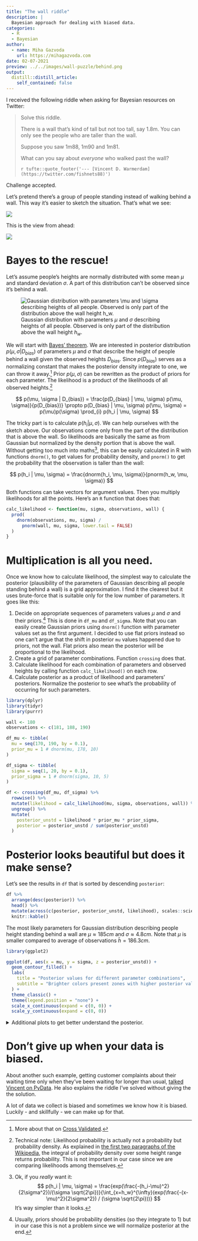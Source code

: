 ```yaml
---
title: "The wall riddle"
description: |
  Bayesian approach for dealing with biased data. 
categories:
  - R
  - Bayesian
author:
  - name: Miha Gazvoda
    url: https://mihagazvoda.com
date: 02-07-2021
preview: ../../images/wall-puzzle/behind.png
output:
  distill::distill_article:
    self_contained: false
---
```


I received the following riddle when asking for Bayesian resources on Twitter:

> Solve this riddle.
>
> There is a wall that's kind of tall but not too tall, say 1.8m. You can only see the people who are taller than the wall.
>
> Suppose you saw 1m88, 1m90 and 1m81.
>
> What can you say about *everyone* who walked past the wall?
>
> `r tufte::quote_footer('--- [Vincent D. Warmerdam](https://twitter.com/fishnets88)')`

Challenge accepted.

Let's pretend there's a group of people standing instead of walking behind a wall. This way it's easier to sketch the situation. That's what we see:

![](../../images/wall-puzzle/behind.png)

This is the view from ahead:

![](../../images/wall-puzzle/front.png)

# Bayes to the rescue!

Let's assume people's heights are normally distributed with some mean $\mu$ and standard deviation $\sigma$. A part of this distribution can't be observed since it's behind a wall.

![Gaussian distribution with parameters $\mu$ and $\sigma$ describing heights of all people. Observed is only part of the distribution above the wall height $h_w$.](../../images/wall-puzzle/gaussian.png)

We will start with [Bayes' theorem](https://en.wikipedia.org/wiki/Bayes%27_theorem#Statement_of_theorem). We are interested in posterior distribution $p(\mu, \sigma | D_{bias})$ of parameters $\mu$ and $\sigma$ that describe the height of people behind a wall given the observed heights $D_{bias}$. Since $p(D_{bias})$ serves as a normalizing constant that makes the posterior density integrate to one, we can throw it away.^[More about that on [Cross Validated](https://stats.stackexchange.com/questions/12112/normalizing-constant-in-bayes-theorem).] Prior $p(\mu,\sigma)$ can be rewritten as the product of priors for each parameter. The likelihood is a product of the likelihoods of all observed heights.^[Technical note: Likelihood probability is actually not a probability but probability density. As explained in [the first two paragraphs of the Wikipedia](https://en.wikipedia.org/wiki/Probability_density_function), the integral of probability density over some height range returns probability. This is not important in our case since we are comparing likelihoods among themselves.] 

$$
p(\mu, \sigma | D_{bias}) = \frac{p(D_{bias} | \mu, \sigma) p(\mu, \sigma)}{p(D_{bias})} \propto p(D_{bias} | \mu, \sigma) p(\mu, \sigma) = p(\mu)p(\sigma) \prod_{i} p(h_i | \mu, \sigma)
$$

The tricky part is to calculate $p(h_i | \mu, \sigma)$. We can help ourselves with the sketch above. Our observations come only from the part of the distribution that is above the wall. So likelihoods are basically the same as from Gaussian but normalized by the density portion that is above the wall. Without getting too much into maths^[Ok, if you *really* want it:
$$
p(h_i | \mu, \sigma) = \frac{exp(\frac{-(h_i-\mu)^2}{2\sigma^2})/(\sigma \sqrt{2\pi})}{\int_{x=h_w}^{\infty}(exp(\frac{-(x-\mu)^2}{2\sigma^2}) / (\sigma \sqrt{2\pi}))}
$$
It's way simpler than it looks.
], this can be easily calculated in R with functions `dnorm()`, to get values for probability density, and `pnorm()` to get the probability that the observation is taller than the wall:

$$
p(h_i | \mu, \sigma) = \frac{dnorm(h_i, \mu, \sigma)}{pnorm(h_w, \mu, \sigma)}
$$


Both functions can take vectors for argument values. Then you multiply likelihoods for all the points. Here's an `R` function that does that:
<!-- TODO mention logarithms -->

```r
calc_likelihood <- function(mu, sigma, observations, wall) {
  prod(
    dnorm(observations, mu, sigma) /
      pnorm(wall, mu, sigma, lower.tail = FALSE)
  )
}
```

# Multiplication is all you need.

Once we know how to calculate likelihood, the simplest way to calculate the posterior (plausibility of the parameters of Gaussian describing all people standing behind a wall) is a grid approximation. I find it the clearest but it uses brute-force that is suitable only for the low number of parameters. It goes like this:

1. Decide on appropriate sequences of parameters values $\mu$ and $\sigma$ and their priors.^[Usually, priors should be probability densities (so they integrate to 1) but in our case this is not a problem since we will normalize posterior at the end.] This is done in `df_mu` and `df_sigma`. Note that you can easily create Gaussian priors using `dnorm()` function with parameter values set as the first argument. I decided to use flat priors instead so one can't argue that the shift in posterior `mu` values happened due to priors, not the wall. Flat priors also mean  the posterior will be proportional to the likelihood.
2. Create a grid of parameter combinations. Function `crossing` does that.
3. Calculate likelihood for each combination of parameters and observed heights by calling function `calc_likelihood()` on each row.
4. Calculate posterior as a product of likelihood and parameters' posteriors. Normalize the posterior to see what's the probability of occurring for such parameters.

```r
library(dplyr)
library(tidyr)
library(purrr)

wall <- 180
observations <- c(181, 188, 190)

df_mu <- tibble(
  mu = seq(170, 190, by = 0.1),
  prior_mu = 1 # dnorm(mu, 178, 10)
)

df_sigma <- tibble(
  sigma = seq(1, 20, by = 0.1),
  prior_sigma = 1 # dnorm(sigma, 10, 5)
)

df <- crossing(df_mu, df_sigma) %>%
  rowwise() %>%
  mutate(likelihood = calc_likelihood(mu, sigma, observations, wall)) %>% 
  ungroup() %>% 
  mutate(
    posterior_unstd = likelihood * prior_mu * prior_sigma,
    posterior = posterior_unstd / sum(posterior_unstd)
  )
```

# Posterior looks beautiful but does it make sense?

Let's see the results in `df` that is sorted by descending `posterior`:

```r
df %>% 
  arrange(desc(posterior)) %>% 
  head() %>% 
  mutate(across(c(posterior, posterior_unstd, likelihood), scales::scientific, 5)) %>% 
  knitr::kable()
```

The most likely parameters for Gaussian distribution describing people height standing behind a wall are $\mu \approx 185cm$  and $\sigma \approx 4.8cm$. Note that $\mu$ is smaller compared to average of observations $\bar{h} = 186.3cm$.   

```r
library(ggplot2)

ggplot(df, aes(x = mu, y = sigma, z = posterior_unstd)) +
  geom_contour_filled() +
  labs(
    title = "Posterior values for different parameter combinations",
    subtitle = "Brighter colors present zones with higher posterior values."
  ) +
  theme_classic() +
  theme(legend.position = "none") +
  scale_x_continuous(expand = c(0, 0)) + 
  scale_y_continuous(expand = c(0, 0))
```

<details>
<summary>Additional plots to get better understand the posterior.</summary>

The plot below displays normalized probability densities for heights between 180 and 190cm. The normalized probability density is calculated the same as in $p(h_i|\mu, \sigma)$ above; that is divided by the portion of the Gaussian above the wall height. 

```r
calc_rel_dens <- function(mu, sigma, h, wall) {
  dnorm(h, mu, sigma) / pnorm(wall, mu, sigma, lower.tail = FALSE)
}

tibble(
  mu = 170,
  h = 180:190
) %>% 
  crossing(sigma = 5:20) %>% 
  rowwise() %>% 
  mutate(rel_dens = calc_rel_dens(mu, sigma, h, wall)) %>% 
  ggplot(aes(h, rel_dens, color = sigma, group = sigma)) + 
  geom_line() +
  viridis::scale_color_viridis() + 
  theme_classic() + 
  labs(
    title = "Probability densities for Gaussians with different sigmas and mu = 170",
    x = "Height [cm]",
    y = "Normalized probability density"
  )
```

To get the posterior value for some $\mu$ and $\sigma$ you just have to multiply densities (`y` values on the plot). We can see that $\sigma$ between 10 and 15 make the more sense because higher $\sigma$ values are lower for all heights and small $\sigma$ density for height 181cm is bigger but get's compensated because when multiplying with densities for 188 and 190 which are way smaller. 

</details> 

# Don't give up when your data is biased.

About another such example, getting customer complaints about their waiting time only when they've been waiting for longer than usual, [talked Vincent on PyData](https://youtu.be/dE5j6NW-Kzg?t=721). He also explains the riddle I've solved without giving the the solution. 

A lot of data we collect is biased and sometimes we know how it is biased. Luckily - and skillfully - we can make up for that. 

